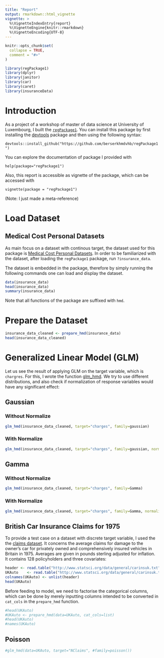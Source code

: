 ```yaml
---
title: "Report"
output: rmarkdown::html_vignette
vignette: >
  %\VignetteIndexEntry{report}
  %\VignetteEngine{knitr::rmarkdown}
  %\VignetteEncoding{UTF-8}
---
```


```r
knitr::opts_chunk$set(
  collapse = TRUE,
  comment = "#>"
)
```

```r
library(regPackage1)
library(dplyr)
library(janitor)
library(car)
library(caret)
library(insuranceData)
```
# Introduction
As a project of a workshop of master of data science at University of Luxembourg, I built the [`regPackage1`](https://github.com/berserkhmdvhb/regPackage1). 
You can install this package by first installing the [devtools](https://www.r-project.org/nosvn/pandoc/devtools.html) package and then using the following syntax:

`devtools::install_github("https://github.com/berserkhmdvhb/regPackage1")`

You can explore the documentation of package I provided with 

`help(package="regPackage1")`

Also, this report is accessible as vignette of the package, which can be accessed with

`vignette(package = "regPackage1")`

(Note: I just made a meta-reference)

# Load Dataset

## Medical Cost Personal Datasets
As main focus on a dataset with continous target, the dataset used for this package is [Medical Cost Personal Datasets](https://www.kaggle.com/datasets/mirichoi0218/insurance).
In order to be familiarized with the dataset, after loading the `regPackage1` package, run `?insurance_data`.

The dataset is embedded in the package, therefore by simply running the following commands one can load and display the dataset.

```r
data(insurance_data)
head(insurance_data)
summary(insurance_data)
```
Note that all functions of the package are suffixed with `hmd`.

# Prepare the Dataset
```r
insurance_data_cleaned <- prepare_hmd(insurance_data)
head(insurance_data_cleaned)
```

# Generalized Linear Model (GLM)
Let us see the result of applying GLM on the target variable, which is `chargres`. 
For this, I wrote the function [glm_hmd](https://github.com/berserkhmdvhb/regPackage1/blob/main/R/glm_hmd.R).
We try to use different distributions, and also check if normalization of response variables would have any significant effect:

## Gaussian


### Without Normalize

```r
glm_hmd(insurance_data_cleaned, target="charges", family=gaussian)
```

### With Normalize

```r
glm_hmd(insurance_data_cleaned, target="charges", family=gaussian, normalize=TRUE)
```

## Gamma



### Without Normalize
```r
glm_hmd(insurance_data_cleaned, target="charges", family=Gamma)
```

### With Normalize
```r
glm_hmd(insurance_data_cleaned, target="charges", family=Gamma, normalize=TRUE)
```          

## British Car Insurance Claims for 1975
To provide a test case on a dataset with discrete target variable, I used the the [claims dataset](http://www.statsci.org/data/general/carinsuk.html). It concerns the average claims for damage to the owner's car for privately owned and comprehensively insured vehicles in Britain in 1975. Averages are given in pounds sterling adjusted for inflation. It contains 128 policyholders and three covariates: 

```r
header <- read.table("http://www.statsci.org/data/general/carinsuk.txt", nrows = 1, header = FALSE, sep =';', stringsAsFactors = FALSE)
UKAuto    <- read.table("http://www.statsci.org/data/general/carinsuk.txt", skip = 2, header = FALSE, sep =';')
colnames(UKAuto) <- unlist(header)
head(UKAuto)
```

Before feeding to model, we need to factorise the categorical columns, which can be done by merely inputting columns intended to be converted in `cat_cols` in the `prepare_hmd` function.

```r

#head(UKAuto)
#UKAuto <- prepare_hmd(data=UKAuto, cat_cols=list)
#head(UKAuto)
#names(UKAuto)
```


## Poisson


```r
#glm_hmd(data=UKAuto, target="NClaims", #family=poisson())
```
